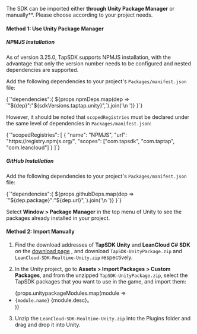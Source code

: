 
The SDK can be imported either **through Unity Package Manager** or manually**. Please choose according to your project needs.

#### Method 1: Use Unity Package Manager

##### NPMJS Installation

As of version 3.25.0, TapSDK supports NPMJS installation, with the advantage that only the version number needs to be configured and nested dependencies are supported.

Add the following dependencies to your project's `Packages/manifest.json` file:

<CodeBlock className="json">
  {`"dependencies":{
    ${props.npmDeps.map(dep => `"${dep}":"${sdkVersions.taptap.unity}",`).join('\n    ')}
}`}
</CodeBlock>

However, it should be noted that `scopedRegistries` must be declared under the same level of dependencies in `Packages/manifest.json`:

<CodeBlock className="json">
{`"scopedRegistries": [
    {
      "name": "NPMJS",
      "url": "https://registry.npmjs.org/",
      "scopes": ["com.tapsdk", "com.taptap", "com.leancloud"]
    }
  ]`}
</CodeBlock>

##### GitHub Installation

Add the following dependencies to your project's `Packages/manifest.json` file:

<CodeBlock className="json">
  {`"dependencies":{
    ${props.githubDeps.map(dep => `"${dep.package}":"${dep.url}",`).join('\n    ')}
}`}
</CodeBlock>

Select **Window > Package Manager** in the top menu of Unity to see the packages already installed in your project.

#### Method 2: Import Manually

1. Find the download addresses of **TapSDK Unity** and **LeanCloud C# SDK** on the [download page](/tap-download) , and download `TapSDK-UnityPackage.zip` and `LeanCloud-SDK-Realtime-Unity.zip` respectively.

2. In the Unity project, go to **Assets > Import Packages > Custom Packages**, and from the unzipped `TapSDK-UnityPackage.zip`, select the TapSDK packages that you want to use in the game, and import them:

  <ul>
    {props.unitypackageModules.map(module => <li><code>{module.name}</code> {module.desc}。</li>)}
  </ul>

3. Unzip the `LeanCloud-SDK-Realtime-Unity.zip` into the Plugins folder and drag and drop it into Unity.